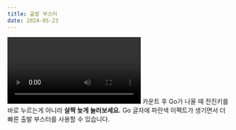```yaml
---
title: 출발 부스터
date: 2024-05-23
---
```


<Division className="mdRatio">
	<Video fileName="speed/speed-startbooster.mp4" />
</Division>

<Division className="mdTip">
	<Division className="mdTipText">
		카운트 후 Go가 나올 때 전진키를 바로 누르는게 아니라 <Strong>살짝 늦게 눌러보세요.</Strong>
		Go 글자에 파란색 이펙트가 생기면서 더 빠른 출발 부스터를 사용할 수 있습니다.
	</Division>
</Division>
